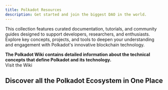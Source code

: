 ```yaml
---
title: Polkadot Resources
description: Get started and join the biggest DAO in the world.
---
```



This collection features curated documentation, tutorials, 
and community guides designed to support developers, researchers, 
and enthusiasts. Explore key concepts, projects, and tools to deepen your understanding 
and engagement with Polkadot's innovative blockchain technology. 

<Aside type="tip">
<strong>The Polkadot Wiki contains detailed information about the technical concepts that define Polkadot and its technology.</strong> <br />
<LinkButton   icon="external" variant='minimal' href="https://wiki.polkadot.network">Visit the Wiki</LinkButton>
</Aside>

## Discover all the Polkadot Ecosystem in One Place
